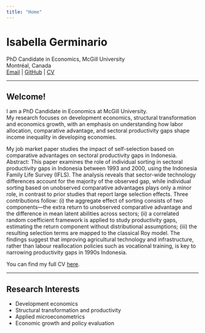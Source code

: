 ```yaml
---
title: "Home"
---
```


# Isabella Germinario
PhD Candidate in Economics, McGill University  
Montréal, Canada  
[Email](mailto:isabella.germinario@mail.mcgill.ca) | [GitHub](https://github.com/isabella-germinario) | [CV](cv/cv.pdf)

---

## Welcome!

I am a PhD Candidate in Economics at McGill University.  
My research focuses on development economics, structural transformation and economics growth, with an emphasis on understanding how labor allocation, comparative advantage, and sectoral productivity gaps shape income inequality in developing economies.

My job market paper studies the impact of self-selection based on comparative advantages on sectoral productivity gaps in Indonesia.
Abstract: This paper examines the role of individual sorting in sectoral productivity gaps in Indonesia between 1993 and 2000, using the Indonesia Family Life Survey (IFLS). The analysis reveals that sector-wide technology differences account for the majority of the observed gap, while individual sorting based on unobserved comparative advantages plays only a minor role, in contrast to prior studies that report large selection effects. Three contributions follow: (i) the aggregate effect of sorting consists of two components—the extra return to unobserved comparative advantage and the difference in mean latent abilities across sectors; (ii) a correlated random coefficient framework is applied to study productivity gaps, estimating the return component without distributional assumptions; (iii) the resulting selection terms are mapped to the classical Roy model. The findings suggest that improving agricultural technology and infrastructure, rather than labour reallocation policies such as vocational training, is key to narrowing productivity gaps in 1990s Indonesia.

You can find my full CV [here](cv/cv.pdf).

---

## Research Interests
- Development economics  
- Structural transformation and productivity  
- Applied microeconometrics  
- Economic growth and policy evaluation
